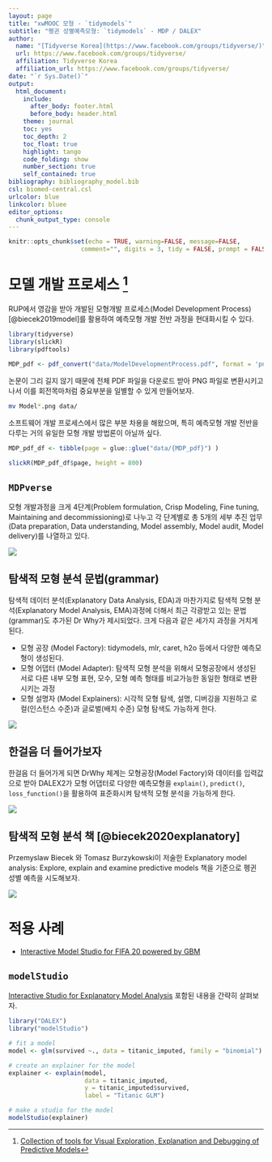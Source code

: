 ```yaml
---
layout: page
title: "xwMOOC 모형 - `tidymodels`"
subtitle: "펭귄 성별예측모형: `tidymodels` - MDP / DALEX"
author:
  name: "[Tidyverse Korea](https://www.facebook.com/groups/tidyverse/)"
  url: https://www.facebook.com/groups/tidyverse/
  affiliation: Tidyverse Korea
  affiliation_url: https://www.facebook.com/groups/tidyverse/
date: "`r Sys.Date()`"
output:
  html_document: 
    include:
      after_body: footer.html
      before_body: header.html
    theme: journal
    toc: yes
    toc_depth: 2
    toc_float: true
    highlight: tango
    code_folding: show
    number_section: true
    self_contained: true
bibliography: bibliography_model.bib
csl: biomed-central.csl
urlcolor: blue
linkcolor: bluee
editor_options: 
  chunk_output_type: console
---
```


``` r
knitr::opts_chunk$set(echo = TRUE, warning=FALSE, message=FALSE,
                    comment="", digits = 3, tidy = FALSE, prompt = FALSE, fig.align = 'center')
```


# 모델 개발 프로세스 [^dr-why] {#DALEX-MDP}

[^dr-why]: [Collection of tools for Visual Exploration, Explanation and Debugging of Predictive Models](https://github.com/ModelOriented/DrWhy/blob/master/README.md)

RUP에서 영감을 받아 개발된 모형개발 프로세스(Model Development Process) [@biecek2019model]를 활용하여 예측모형 개발 전반 과정을 현대화시킬 수 있다.

```r
library(tidyverse)
library(slickR)
library(pdftools)

MDP_pdf <- pdf_convert("data/ModelDevelopmentProcess.pdf", format = 'png',verbose = FALSE)
```

논문이 그리 길지 않기 때문에 전체 PDF 파일을 다운로드 받아 PNG 파일로 변환시키고 나서 이를 회전목마처럼 중요부분을 일별할 수 있게 만들어보자.

```bash
mv Model*.png data/
```

소프트웨어 개발 프로세스에서 많은 부분 차용을 해왔으며, 특히 예측모형 개발 전반을 다루는 거의 유일한 모형 개발 방법론이 아닐까 싶다.

```r
MDP_pdf_df <- tibble(page = glue::glue("data/{MDP_pdf}") )
  
slickR(MDP_pdf_df$page, height = 800)
```

## `MDPverse` {#MDPverse}

모형 개발과정을 크게 4단계(Problem formulation, Crisp Modeling, Fine tuning, Maintaining and decommissioning)로 나누고 각 단계별로 총 5개의 세부 추진 업무(Data preparation, Data understanding, Model assembly, Model audit, Model delivery)를 나열하고 있다.

![](fig/DALEXverse.png)

## 탐색적 모형 분석 문법(grammar) {#explanatory-model-analysis}

탐색적 데이터 분석(Explanatory Data Analysis, EDA)과 마찬가지로 탐색적 모형 분석(Explanatory Model Analysis, EMA)과정에 더해서 최근 각광받고 있는 문법(grammar)도 추가된 Dr Why가 제시되었다. 크게 다음과 같은 세가지 과정을 거치게 된다.

- 모형 공장 (Model Factory): tidymodels, mlr, caret, h2o 등에서 다양한 예측모형이 생성된다.
- 모형 어댑터 (Model Adapter): 탐색적 모형 분석을 위해서 모형공장에서 생성된 서로 다른 내부 모형 표현, 모수, 모형 예측 형태를 비교가능한 동일한 형태로 변환시키는 과정
- 모형 설명자 (Model Explainers): 시각적 모형 탐색, 설명, 디버깅을 지원하고 로컬(인스턴스 수준)과 글로벌(배치 수준) 모형 탐색도 가능하게 한다.

![](fig/grammar_of_explanations.png)

## 한걸음 더 들어가보자 {#explanatory-model-analysis-function}

한걸음 더 들어가게 되면 DrWhy 체계는 모형공장(Model Factory)와 데이터를 입력값으로 받아 DALEX2가 모형 어댑터로 다양한 예측모형을 `explain()`, `predict()`, `loss_function()`을 활용하여 표준화시켜 탐색적 모형 분석을 가능하게 한다. 


![](fig/DrWhy.png)

## 탐색적 모형 분석 책 [@biecek2020explanatory] {#EMA-book}

Przemyslaw Biecek 와 Tomasz Burzykowski이 저술한 Explanatory model analysis: Explore, explain and examine predictive models 책을 기준으로 펭귄 성별 예측을 시도해보자.


![](fig/UMEPpiramide.png)

# 적용 사례 {#explainalble-ai-application}

- [Interactive Model Studio for FIFA 20 powered by GBM](https://pbiecek.github.io/explainFIFA20/)

## `modelStudio` {#explainalble-ai-application-modelStudoi}

[Interactive Studio for Explanatory Model Analysis](https://modelstudio.drwhy.ai/) 포함된 내용을 간략히 살펴보자.


```r
library("DALEX")
library("modelStudio")

# fit a model
model <- glm(survived ~., data = titanic_imputed, family = "binomial")

# create an explainer for the model    
explainer <- explain(model,
                     data = titanic_imputed,
                     y = titanic_imputed$survived,
                     label = "Titanic GLM")

# make a studio for the model
modelStudio(explainer)
```



